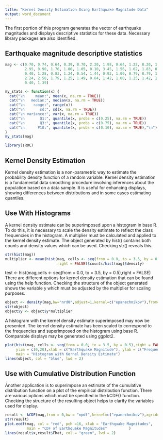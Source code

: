 ```yaml
---
title: "Kernel Density Estimation Using Earthquake Magnitude Data"
output: word_document
---
```


The first portion of this program generates the vector of earthquake magnitudes 
and displays descriptive statistics for these data.  Necessary library packages
are also identified.

## Earthquake magnitude descriptive statistics

```r
mag <- c(0.70, 0.74, 0.64, 0.39, 0.70, 2.20, 1.98, 0.64, 1.22, 0.20, 1.64, 1.02, 
         2.95, 0.90, 1.76, 1.00, 1.05, 0.10, 3.45, 1.56, 1.62, 1.83, 0.99, 1.56,
         0.40, 1.28, 0.83, 1.24, 0.54, 1.44, 0.92, 1.00, 0.79, 0.79, 1.54, 1.00,
         2.24, 2.50, 1.79, 1.25, 1.49, 0.84, 1.42, 1.00, 1.25, 1.42, 1.15, 0.93,
         0.40, 1.39)

my_stats <- function(x) {
  cat("\n     mean:", mean(x, na.rm = TRUE))
  cat("\n   median:", median(x, na.rm = TRUE))
  cat("\n    range:", range(x))  
  cat("\n       sd:", sd(x, na.rm = TRUE))
  cat("\n variance:", var(x, na.rm = TRUE))
  cat("\n       Q1:", quantile(x, probs = c(0.25), na.rm = TRUE))
  cat("\n       Q3:", quantile(x, probs = c(0.75), na.rm = TRUE))
  cat("\n      P10:", quantile(x, probs = c(0.10), na.rm = TRUE),"\n")
}
my_stats(mag)

library(sROC)
```

## Kernel Density Estimation

Kernel density estimation is a non-parametric way to estimate the probability 
density function of a random variable. Kernel density estimation is a fundamental 
data smoothing procedure involving inferences about the population based on a 
data sample.  It is useful for enhancing displays, showing differences between
distributions and in some cases estimating quantiles.

## Use With Histograms

A kernel density estimate can be superimposed upon a histogram in base R.  To do 
this, it is necessary to scale the density estimate to reflect the class 
frequencies in the histogram.  A multiplier must be calculated and applied to the
kernel density estimate.  The object generated by hist() contains both counts and
density values which can be used.  Checking str() reveals this.

```r
str(hist(mag))
multiplier <- mean(hist(mag, cells <- seq(from = 0.0, to = 3.5, by = 0.5),
                        right = FALSE)$counts/hist(mag)$density)
```
test <- hist(mag,cells <- seq(from = 0.0, to = 3.5, by = 0.5),right = FALSE)
There are different options for kernel density estimation that can be found using
the help function.  Checking the structure of the object generated shows the 
variable y which must be adjusted by the multiplier for scaling purposes.   

```r
object <- density(mag,bw="nrd0",adjust=1,kernel=c("epanechnikov"),from=0,to=4)
str(object)
object$y <- object$y*multiplier
```

A histogram with the kernel density estimate superimposed may now be presented.
The kernel density estimate has been scaled to correspond to the frequencies
and superimposed on the histogram using base R.  Comparable displays may be
generated using ggplot2.

```r
plot(hist(mag, cells <- seq(from = 0.0, to = 3.5, by = 0.5),right = FALSE),
     ylim = c(0,20),xlab = c("Earthquake Magnitude"), ylab = c("Frequency"),
     main = "Histogram with Kernel Density Estimate")
lines(object, col = "blue", lwd = 2)
```

## Use with Cumulative Distribution Function

Another application is to superimpose an estimate of the cumulative distribution
function on a plot of the empirical distribution function.  There are various 
options which must be specified in the kCDF() function.  Checking the structure
of the resulting object helps to clarify the variables used for display.

```r
result <- kCDF(mag,from = 0,bw = "npdf",kernel=c("epanechnikov"),xgrid=mag)
str(result)
plot.ecdf(mag, col = "red", pch =16, xlab = "Earthquake Magnitudes", 
          main = "CDF of Earthquake Magnitudes"          )
lines(result$x,result$Fhat, col = "green", lwd = 2)
```
